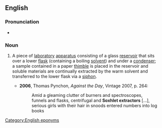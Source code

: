 ==English==
{{wikipedia}}

===Pronunciation===
* {{IPA|/ˈsɒkslət ɪkˌstɹæktə/}}

===Noun===
{{en-noun|head=[[w:Franz von Soxhlet|Soxhlet]] [[extractor]]}}

# {{chemistry}} A piece of [[laboratory]] [[apparatus]] consisting of a glass [[reservoir]] that sits over a lower [[flask]] (containing a boiling [[solvent]]) and under a [[condenser]]; a sample contained in a paper [[thimble]] is placed in the reservoir and soluble materials are continually extracted by the warm solvent and transferred to the lower flask via a [[siphon]].
#* '''2006''', Thomas Pynchon, ''Against the Day'', Vintage 2007, p. 264:
#*: Amid a gleaming clutter of burners and spectroscopes, funnels and flasks, centrifugal and '''Soxhlet extractors''' [...], serious girls with their hair in snoods entered numbers into log books

[[Category:English eponyms]]